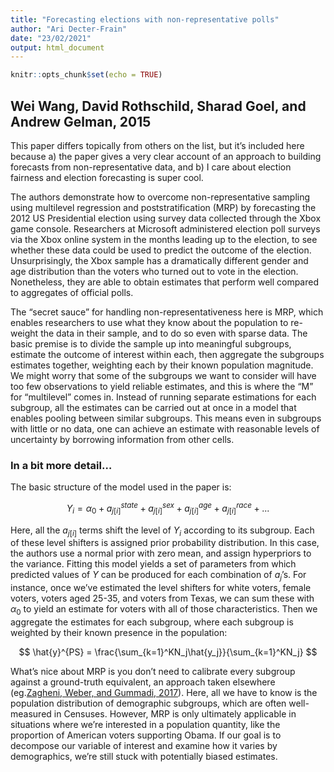 ```yaml
---
title: "Forecasting elections with non-representative polls"
author: "Ari Decter-Frain"
date: "23/02/2021"
output: html_document
---
```


```r
knitr::opts_chunk$set(echo = TRUE)
```

## Wei Wang, David Rothschild, Sharad Goel, and Andrew Gelman, 2015

This paper differs topically from others on the list, but it's included here because a) the paper gives a very clear account of an approach to building forecasts from non-representative data, and b) I care about election fairness and election forecasting is super cool.

The authors demonstrate how to overcome non-representative sampling using multilevel regression and poststratification (MRP) by forecasting the 2012 US Presidential election using survey data collected through the Xbox game console. Researchers at Microsoft administered election poll surveys via the Xbox online system in the months leading up to the election, to see whether these data could be used to predict the outcome of the election. Unsurprisingly, the Xbox sample has a dramatically different gender and age distribution than the voters who turned out to vote in the election. Nonetheless, they are able to obtain estimates that perform well compared to aggregates of official polls.

The "secret sauce" for handling non-representativeness here is MRP, which enables researchers to use what they know about the population to re-weight the data in their sample, and to do so even with sparse data. The basic premise is to divide the sample up into meaningful subgroups, estimate the outcome of interest within each, then aggregate the subgroups estimates together, weighting each by their known population magnitude. We might worry that some of the subgroups we want to consider will have too few observations to yield reliable estimates, and this is where the "M" for "multilevel" comes in. Instead of running separate estimations for each subgroup, all the estimates can be carried out at once in a model that enables pooling between similar subgroups. This means even in subgroups with little or no data, one can achieve an estimate with reasonable levels of uncertainty by borrowing information from other cells.

### In a bit more detail...

The basic structure of the model used in the paper is:

$$
Y_i = \alpha_0 + a_{j[i]}^{state} + a_{j[i]}^{sex} + a_{j[i]}^{age} + a_{j[i]}^{race} + ...
$$

Here, all the $a_{j[i]}$ terms shift the level of $Y_i$ according to its subgroup. Each of these level shifters is assigned prior probability distribution. In this case, the authors use a normal prior with zero mean, and assign hyperpriors to the variance. Fitting this model yields a set of parameters from which predicted values of $Y$ can be produced for each combination of $a_j$'s. For instance, once we've estimated the level shifters for white voters, female voters, voters aged 25-35, and voters from Texas, we can sum these with $\alpha_0$ to yield an estimate for voters with all of those characteristics. Then we aggregate the estimates for each subgroup, where each subgroup is weighted by their known presence in the population:

$$
\hat{y}^{PS} = \frac{\sum_{k=1}^KN_j\hat{y_j}}{\sum_{k=1}^KN_j}
$$

What's nice about MRP is you don't need to calibrate every subgroup against a ground-truth equivalent, an approach taken elsewhere (eg.[Zagheni, Weber, and Gummadi, 2017](../zagheni_weber_gummadi_2017/)). Here, all we have to know is the population distribution of demographic subgroups, which are often well-measured in Censuses. However, MRP is only ultimately applicable in situations where we're interested in a population quantity, like the proportion of American voters supporting Obama. If our goal is to decompose our variable of interest and examine how it varies by demographics, we're still stuck with potentially biased estimates.